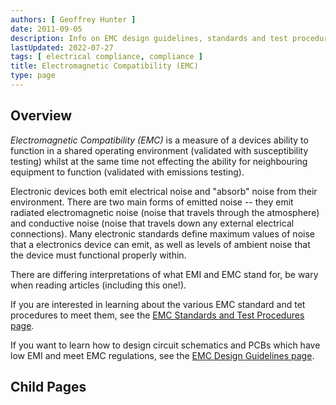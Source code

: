```yaml
---
authors: [ Geoffrey Hunter ]
date: 2011-09-05
description: Info on EMC design guidelines, standards and test procedures.
lastUpdated: 2022-07-27
tags: [ electrical compliance, compliance ]
title: Electromagnetic Compatibility (EMC)
type: page
---
```


## Overview

_Electromagnetic Compatibility (EMC)_ is a measure of a devices ability to function in a shared operating environment (validated with susceptibility testing) whilst at the same time not effecting the ability for neighbouring equipment to function (validated with emissions testing).

Electronic devices both emit electrical noise and "absorb" noise from their environment. There are two main forms of emitted noise -- they emit radiated electromagnetic noise (noise that travels through the atmosphere) and conductive noise (noise that travels down any external electrical connections). Many electronic standards define maximum values of noise that a electronics device can emit, as well as levels of ambient noise that the device must functional properly within.

<Aside type="note">
There are differing interpretations of what EMI and EMC stand for, be wary when reading articles (including this one!).
</Aside>

If you are interested in learning about the various EMC standard and tet procedures to meet them, see the [EMC Standards and Test Procedures page](emc-standards-and-test-procedures/).

If you want to learn how to design circuit schematics and PCBs which have low EMI and meet EMC regulations, see the [EMC Design Guidelines page](emc-design-guidelines/).

## Child Pages

<ChildPages />
